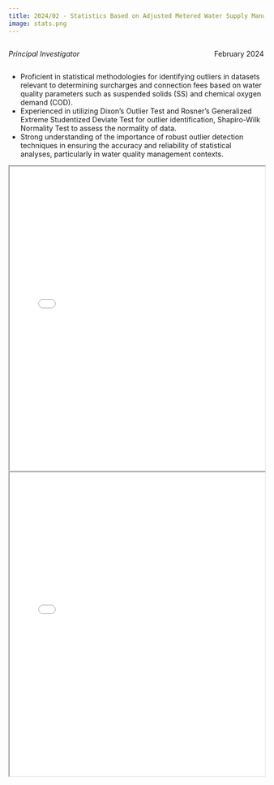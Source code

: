```yaml
---
title: 2024/02 - Statistics Based on Adjusted Metered Water Supply Manual (2001)
image: stats.png
---
```


::: {style="overflow: hidden;"}
::: {style="float: left;"}
*Principal Investigator*
:::

::: {style="float: right;"}
February 2024
:::
:::

-   Proficient in statistical methodologies for identifying outliers in datasets relevant to determining surcharges and connection fees based on water quality parameters such as suspended solids (SS) and chemical oxygen demand (COD).
-   Experienced in utilizing Dixon's Outlier Test and Rosner's Generalized Extreme Studentized Deviate Test for outlier identification, Shapiro-Wilk Normality Test to assess the normality of data.
-   Strong understanding of the importance of robust outlier detection techniques in ensuring the accuracy and reliability of statistical analyses, particularly in water quality management contexts.

::: {#fig-RefCardR}
<iframe width="100%" height="600" src="Stats140XP Final Paper - Jane Zou.pdf">

</iframe>
:::

::: {#fig-RefCardR}
<iframe width="100%" height="600" src="Stats140XP Final Presentation - Jane Zou.pdf">

</iframe>
:::
